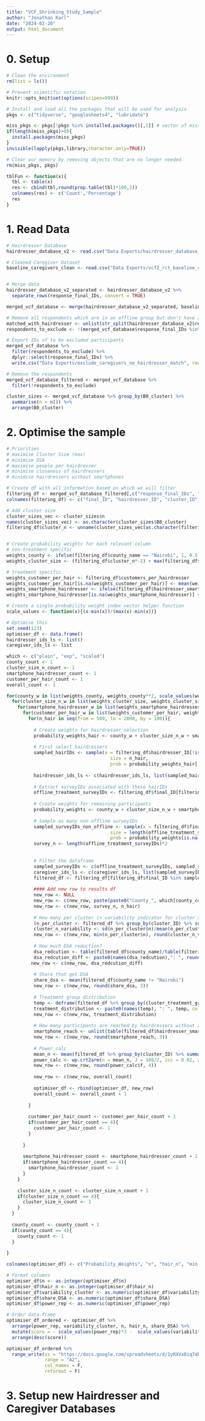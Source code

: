 ```yaml
---
title: "VCF_Shrinking_Study_Sample"
author: "Jonathan Karl"
date: "2024-02-20"
output: html_document
---
```


# 0. Setup

```r

# Clean the environment
rm(list = ls())

# Prevent scientific notation
knitr::opts_knit$set(options(scipen=999))

# Install and load all the packages that will be used for analysis
pkgs <- c("tidyverse", "googlesheets4", "lubridate")

miss_pkgs <- pkgs[!pkgs %in% installed.packages()[,1]] # vector of missing packages
if(length(miss_pkgs)>0){
  install.packages(miss_pkgs)
}
invisible(lapply(pkgs,library,character.only=TRUE))

# Clear our memory by removing objects that are no longer needed.
rm(miss_pkgs, pkgs)
```

```r
tblFun <- function(x){
  tbl <- table(x)
  res <- cbind(tbl,round(prop.table(tbl)*100,2))
  colnames(res) <- c('Count','Percentage')
  res
}
```

# 1. Read Data

```r

# Hairdresser Database
hairdresser_database_v2 <- read.csv("Data Exports/hairdresser_database_v2.csv")

# Cleaned Caregiver Dataset
baseline_caregivers_clean <- read.csv("Data Exports/vcf2_rct_baseline_caregivers_clean.csv")


# Merge data
hairdresser_database_v2_separated <- hairdresser_database_v2 %>%
  separate_rows(response_final_IDs, convert = TRUE)

merged_vcf_database <- merge(hairdresser_database_v2_separated, baseline_caregivers_clean, by.x = "response_final_IDs", by.y = "final_ID", all = TRUE)

# Remove all respondents which are in an offline group but don't have a matching hairdresser
matched_with_hairdresser <- unlist(str_split(hairdresser_database_v2$response_final_IDs, ", "))
respondents_to_exclude <- !(merged_vcf_database$response_final_IDs %in% matched_with_hairdresser) & merged_vcf_database$cluster_treatment_group %in% c("Online_Offline", "Offline_Only")

# Export IDs of to be excluded participants
merged_vcf_database %>% 
  filter(respondents_to_exclude) %>% 
  dplyr::select(response_final_IDs) %>% 
  write.csv("Data Exports/exclude_caregivers_no_hairdresser_match", row.names = F)

# Remove the respondents
merged_vcf_database_filtered <- merged_vcf_database %>% 
  filter(!respondents_to_exclude) 

cluster_sizes <- merged_vcf_database %>% group_by(B0_cluster) %>% 
  summarise(n = n()) %>% 
  arrange(B0_cluster)

```

# 2. Optimise the sample

```r

# Priorities
# maximise Cluster Size (max)
# minimise DSA
# maximise people per hairdresser
# minimise closeness of hairdressers
# minimise hairdressers without smartphones

# Create df with all information based on which we will filter
filtering_df <- merged_vcf_database_filtered[,c("response_final_IDs", "hairdresser_ID.x", "B0_cluster", "county_name.y","customers_per_hairdresser", "smartphone", "cluster_treatment_group")]
colnames(filtering_df) <- c("final_ID", "hairdresser_ID", "cluster_ID", "county_name", "customers_per_hairdresser", "hairdresser_smartphone_access", "cluster_treatment_group")

# Add cluster size
cluster_sizes_vec <- cluster_sizes$n
names(cluster_sizes_vec) <- as.character(cluster_sizes$B0_cluster)
filtering_df$cluster_n <- unname(cluster_sizes_vec[as.character(filtering_df$cluster_ID)])


# Create probability weights for each relevant column
# non-treatment specific
weights_county <- ifelse(filtering_df$county_name == "Nairobi", 1, 0.5)
weights_cluster_size <- (filtering_df$cluster_n*-1) + max(filtering_df$cluster_n)+1

# treatment specific
weights_customer_per_hair <- filtering_df$customers_per_hairdresser
weights_customer_per_hair[is.na(weights_customer_per_hair)] <- mean(weights_customer_per_hair, na.rm = T)
weights_smartphone_hairdresser <- ifelse(filtering_df$hairdresser_smartphone_access == "Yes", 1, 0.5)
weights_smartphone_hairdresser[is.na(weights_smartphone_hairdresser)] <- mean(weights_smartphone_hairdresser, na.rm = T)

# Create a single probability weight index vector helper function
scale_values <- function(x){(x-min(x))/(max(x)-min(x))}

# Optimise this
set.seed(123)
optimiser_df <- data.frame()
hairdresser_ids_ls <- list()
caregiver_ids_ls <- list

which <- c("plain", "exp", "scaled")
county_count <- 1
cluster_size_n_count <- 1
smartphone_hairdresser_count <- 1
customer_per_hair_count <- 1
overall_count <- 1

for(county_w in list(weights_county, weights_county**2, scale_values(weights_county))){
  for(cluster_size_n_w in list(weights_cluster_size, weights_cluster_size**2, scale_values(weights_cluster_size))){
    for(smartphone_hairdresser_w in list(weights_smartphone_hairdresser, weights_smartphone_hairdresser**2, scale_values(weights_smartphone_hairdresser))){
      for(customer_per_hair_w in list(weights_customer_per_hair, weights_customer_per_hair**2, scale_values(weights_customer_per_hair))){
        for(n_hair in seq(from = 500, to = 2000, by = 100)){
          
          # Create weights for hairdresser selection
          probability_weights_hair <- county_w + cluster_size_n_w + smartphone_hairdresser_w + customer_per_hair_w
          
          # First select hairdressers
          sampled_hairIDs <- sample(x = filtering_df$hairdresser_ID[!is.na(filtering_df$hairdresser_ID)],
                                      size = n_hair,
                                      prob = probability_weights_hair[!is.na(filtering_df$hairdresser_ID)])
          
          hairdresser_ids_ls <- c(hairdresser_ids_ls, list(sampled_hairIDs))
          
          # Extract surveyIDs associated with these hairIDs
          offline_treatment_surveyIDs <- filtering_df$final_ID[filtering_df$hairdresser_ID %in% sampled_hairIDs]
          
          # Create weights for remaining participants
          probability_weights <- county_w + cluster_size_n_w + smartphone_hairdresser_w + customer_per_hair_w
          
          # Sample as many non-offline surveyIDs
          sampled_surveyIDs_non_offline <- sample(x = filtering_df$final_ID[is.na(filtering_df$hairdresser_ID)],
                                      size = length(offline_treatment_surveyIDs),
                                      prob = probability_weights[is.na(filtering_df$hairdresser_ID)])
          survey_n <- length(offline_treatment_surveyIDs)*2
          
          
          # Filter the dataframe
          sampled_surveyIDs <- c(offline_treatment_surveyIDs, sampled_surveyIDs_non_offline)
          caregiver_ids_ls <- c(caregiver_ids_ls, list(sampled_surveyIDs))
          filtered_df <- filtering_df[filtering_df$final_ID %in% sampled_surveyIDs,]
          
          #### Add new row to results df
          new_row <- NULL
          new_row <- c(new_row, paste(paste0("County_", which[county_count]), paste0("Cluster_Size_", which[cluster_size_n_count]), paste0("Smartphone_Access_", which[smartphone_hairdresser_count]), paste0("Customer_per_hair_", which[customer_per_hair_count]), sep = ", "))
          new_row <- c(new_row, survey_n, n_hair)
          
          # How many per cluster (+ variability indicator for cluster sizes)
          (n_per_cluster <- filtered_df %>% group_by(cluster_ID) %>% summarise(n = n()) %>% arrange(n))
          cluster_n_variability <- sd(n_per_cluster$n)/mean(n_per_cluster$n)
          new_row <- c(new_row, min(n_per_cluster$n), round(cluster_n_variability, 4))
          
          # How much DSA reduction?
          dsa_redcution <- table(filtered_df$county_name)/table(filtering_df$county_name)
          dsa_redcution_diff <- paste0(names(dsa_redcution),": ", round(dsa_redcution, 2), collapse = ", ")
         new_row <- c(new_row, dsa_redcution_diff)
          
          # Share that get DSA
          share_dsa <- mean(filtered_df$county_name != "Nairobi")
          new_row <- c(new_row, round(share_dsa, 3))
          
          # Treatment group distribution
          temp <- deframe(filtered_df %>% group_by(cluster_treatment_group) %>% summarise(n = n()) %>% drop_na())
          treatment_distribution <- paste0(names(temp), ": ", temp, collapse = ", ")
          new_row <- c(new_row, treatment_distribution)
          
          # How many participants are reached by hairdressers without a smartphone?
          smartphone_reach <- unlist(table(filtered_df$hairdresser_smartphone_access[!is.na(filtered_df$hairdresser_ID)])/sum(table(filtered_df$hairdresser_smartphone_access[!is.na(filtered_df$hairdresser_ID)])))[2]
          new_row <- c(new_row, round(smartphone_reach, 3))
          
          # Power calc
          mean_n <- mean(filtered_df %>% group_by(cluster_ID) %>% summarise(n = n()) %>% pull(n))
          power_calc <- wp.crt2arm(n = mean_n, J = 108/2, icc = 0.02, alpha = 0.05, power = 0.8)
          new_row <- c(new_row, round(power_calc$f, 4))
          
          new_row <- c(new_row, overall_count)
          
          optimiser_df <- rbind(optimiser_df, new_row)
          overall_count <- overall_count + 1
          
        }
        
        customer_per_hair_count <- customer_per_hair_count + 1
        if(customer_per_hair_count == 4){
          customer_per_hair_count <- 1
        }
        
      }
      
      smartphone_hairdresser_count <- smartphone_hairdresser_count + 1
      if(smartphone_hairdresser_count == 4){
        smartphone_hairdresser_count <- 1
      }
    }
    
    cluster_size_n_count <- cluster_size_n_count + 1
    if(cluster_size_n_count == 4){
      cluster_size_n_count <- 1
    }
  }
  
  county_count <- county_count + 1
  if(county_count == 4){
    county_count <- 1
  }
  
}

colnames(optimiser_df) <- c("Probability_Weights", "n", "hair_n", "min_n_cluster", "variability_cluster", "dsa_redcution_diff", "share_DSA", "treatment_distribution", "smartphone_reach", "power_rep", "simulation_No")

```


```r

# Format columns
optimiser_df$n <- as.integer(optimiser_df$n)
optimiser_df$hair_n <- as.integer(optimiser_df$hair_n)
optimiser_df$variability_cluster <- as.numeric(optimiser_df$variability_cluster)
optimiser_df$share_DSA <- as.numeric(optimiser_df$share_DSA)
optimiser_df$power_rep <- as.numeric(optimiser_df$power_rep)

# Order data.frame
optimiser_df_ordered <- optimiser_df %>% 
  arrange(power_rep, variability_cluster, n, hair_n, share_DSA) %>% 
  mutate(score = - scale_values(power_rep)*3 -  scale_values(variability_cluster)*3 - scale_values(share_DSA) - scale_values(n) -  scale_values(hair_n)*1.5) %>% 
  arrange(desc(score))

optimiser_df_ordered %>% 
  range_write(ss = "https://docs.google.com/spreadsheets/d/1yRXVx8iq7dEwLcLkVnmjnG7md0WAjQLGPu2IoQ65HsE/edit#gid=0",
              range = "A2",
              col_names = F,
              reformat = F)

```

# 3. Setup new Hairdresser and Caregiver Databases

```r

```


